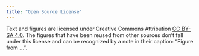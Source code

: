 ```yaml
---
title: "Open Source License"
---
```


Text and figures are licensed under Creative Commons Attribution [CC BY-SA 4.0](https://creativecommons.org/licenses/by-sa/4.0/). The figures that have been reused from other sources don't fall under this license and can be recognized by a note in their caption: "Figure from ...".